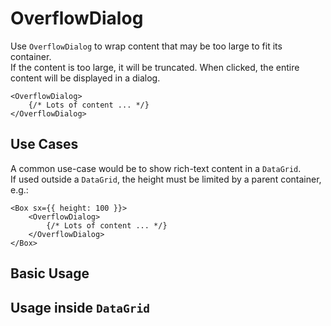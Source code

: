 
<Meta title="Docs/Components/OverflowDialog" />

# OverflowDialog

Use `OverflowDialog` to wrap content that may be too large to fit its container. <br />
If the content is too large, it will be truncated. When clicked, the entire content will be displayed in a dialog.

```tsx
<OverflowDialog>
    {/* Lots of content ... */}
</OverflowDialog>
```

## Use Cases

A common use-case would be to show rich-text content in a `DataGrid`. <br />
If used outside a `DataGrid`, the height must be limited by a parent container, e.g.:

```tsx
<Box sx={{ height: 100 }}>
    <OverflowDialog>
        {/* Lots of content ... */}
    </OverflowDialog>
</Box>
```

## Basic Usage

<Canvas>
    <Story id="stories-components-overflowdialog--basic-usage" />
</Canvas>

## Usage inside `DataGrid`

<Canvas>
    <Story id="stories-components-overflowdialog--in-datagrid" />
</Canvas>
